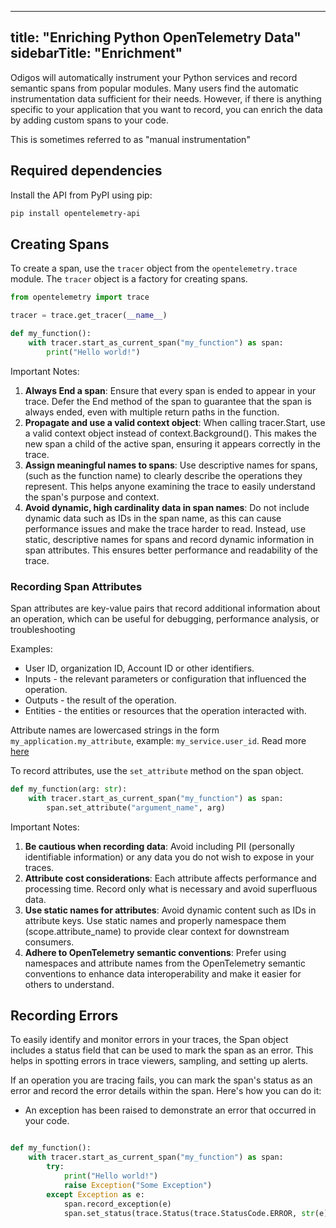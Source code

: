 
---
title: "Enriching Python OpenTelemetry Data"
sidebarTitle: "Enrichment"
---

Odigos will automatically instrument your Python services and record semantic spans from popular modules.
Many users find the automatic instrumentation data sufficient for their needs. However, if there is anything specific to your application that you want to record, you can enrich the data by adding custom spans to your code.

This is sometimes referred to as "manual instrumentation"

## Required dependencies

Install the API from PyPI using pip:

```bash
pip install opentelemetry-api
```

## Creating Spans

To create a span, use the `tracer` object from the `opentelemetry.trace` module. The `tracer` object is a factory for creating spans.

```python
from opentelemetry import trace

tracer = trace.get_tracer(__name__)

def my_function():
    with tracer.start_as_current_span("my_function") as span:
        print("Hello world!")
```

Important Notes:

1. **Always End a span**:
    Ensure that every span is ended to appear in your trace. Defer the End method of the span to guarantee that the span is always ended, even with multiple return paths in the function.
2. **Propagate and use a valid context object**:
    When calling tracer.Start, use a valid context object instead of context.Background(). This makes the new span a child of the active span, ensuring it appears correctly in the trace.
3. **Assign meaningful names to spans**:
    Use descriptive names for spans, (such as the function name) to clearly describe the operations they represent. This helps anyone examining the trace to easily understand the span's purpose and context.
4. **Avoid dynamic, high cardinality data in span names**:
    Do not include dynamic data such as IDs in the span name, as this can cause performance issues and make the trace harder to read. Instead, use static, descriptive names for spans and record dynamic information in span attributes. This ensures better performance and readability of the trace.



### Recording Span Attributes

Span attributes are key-value pairs that record additional information about an operation, which can be useful for debugging, performance analysis, or troubleshooting

Examples:

- User ID, organization ID, Account ID or other identifiers.
- Inputs - the relevant parameters or configuration that influenced the operation.
- Outputs - the result of the operation.
- Entities - the entities or resources that the operation interacted with.

Attribute names are lowercased strings in the form `my_application.my_attribute`, example: `my_service.user_id`.
Read more [here](https://opentelemetry.io/docs/specs/semconv/general/attribute-naming/)

To record attributes, use the `set_attribute` method on the span object.

``` python
def my_function(arg: str):
    with tracer.start_as_current_span("my_function") as span:
        span.set_attribute("argument_name", arg)
```

Important Notes:

1. **Be cautious when recording data**:
    Avoid including PII (personally identifiable information) or any data you do not wish to expose in your traces.
2. **Attribute cost considerations**:
    Each attribute affects performance and processing time. Record only what is necessary and avoid superfluous data.
3. **Use static names for attributes**:
    Avoid dynamic content such as IDs in attribute keys. Use static names and properly namespace them (scope.attribute_name) to provide clear context for downstream consumers.
4. **Adhere to OpenTelemetry semantic conventions**:
    Prefer using namespaces and attribute names from the OpenTelemetry semantic conventions to enhance data interoperability and make it easier for others to understand.


## Recording Errors

To easily identify and monitor errors in your traces, the Span object includes a status field that can be used to mark the span as an error. This helps in spotting errors in trace viewers, sampling, and setting up alerts.

If an operation you are tracing fails, you can mark the span's status as an error and record the error details within the span. Here's how you can do it:

- An exception has been raised to demonstrate an error that occurred in your code.

``` python

def my_function():
    with tracer.start_as_current_span("my_function") as span:
        try:
            print("Hello world!")
            raise Exception("Some Exception")
        except Exception as e:
            span.record_exception(e)
            span.set_status(trace.Status(trace.StatusCode.ERROR, str(e)))

```